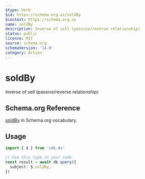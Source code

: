 ```yaml
---
$type: Verb
$id: https://schema.org.ai/soldBy
$context: https://schema.org.ai
name: soldBy
description: Inverse of sell (passive/reverse relationship)
status: public
license: MIT
source: schema.org
schemaVersion: '14.0'
category: Action
---
```


# soldBy

Inverse of sell (passive/reverse relationship)

## Schema.org Reference

[soldBy](https://schema.org/SellAction) in Schema.org vocabulary.

## Usage

```typescript
import { $ } from 'sdk.do'

// Use this type in your code
const result = await db.query({
  subject: $.soldBy,
})
```
